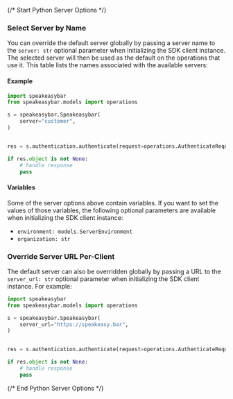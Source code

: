 {/* Start Python Server Options */}
### Select Server by Name

You can override the default server globally by passing a server name to the `server: str` optional parameter when initializing the SDK client instance. The selected server will then be used as the default on the operations that use it. This table lists the names associated with the available servers:



#### Example

```python
import speakeasybar
from speakeasybar.models import operations

s = speakeasybar.Speakeasybar(
    server="customer",
)


res = s.authentication.authenticate(request=operations.AuthenticateRequestBody())

if res.object is not None:
    # handle response
    pass

```

#### Variables

Some of the server options above contain variables. If you want to set the values of those variables, the following optional parameters are available when initializing the SDK client instance:
 * `environment: models.ServerEnvironment`
 * `organization: str`

### Override Server URL Per-Client

The default server can also be overridden globally by passing a URL to the `server_url: str` optional parameter when initializing the SDK client instance. For example:
```python
import speakeasybar
from speakeasybar.models import operations

s = speakeasybar.Speakeasybar(
    server_url="https://speakeasy.bar",
)


res = s.authentication.authenticate(request=operations.AuthenticateRequestBody())

if res.object is not None:
    # handle response
    pass

```
{/* End Python Server Options */}
